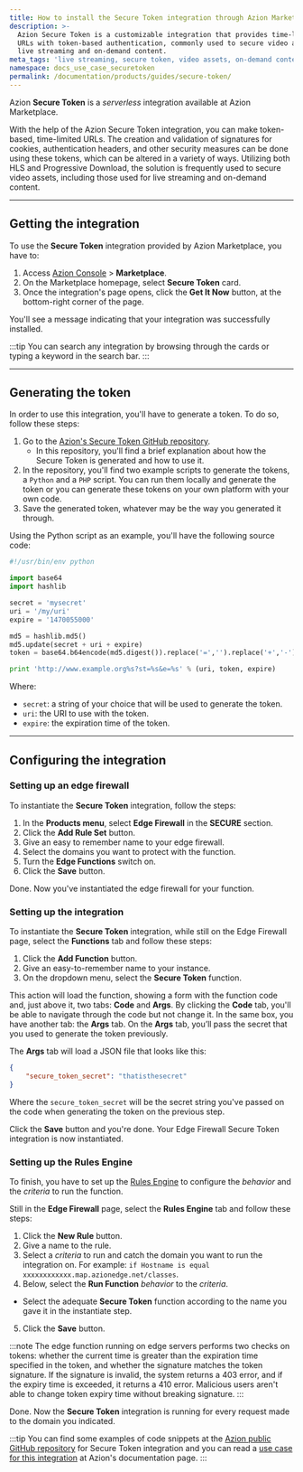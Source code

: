 ```yaml
---
title: How to install the Secure Token integration through Azion Marketplace
description: >-
  Azion Secure Token is a customizable integration that provides time-limited
  URLs with token-based authentication, commonly used to secure video assets for
  live streaming and on-demand content.
meta_tags: 'live streaming, secure token, video assets, on-demand content'
namespace: docs_use_case_securetoken
permalink: /documentation/products/guides/secure-token/
---
```


Azion **Secure Token** is a *serverless* integration available at Azion Marketplace.

With the help of the Azion Secure Token integration, you can make token-based, time-limited URLs. The creation and validation of signatures for cookies, authentication headers, and other security measures can be done using these tokens, which can be altered in a variety of ways. Utilizing both HLS and Progressive Download, the solution is frequently used to secure video assets, including those used for live streaming and on-demand content.

---

## Getting the integration

To use the **Secure Token** integration provided by Azion Marketplace, you have to:

1. Access [Azion Console](/en/documentation/products/guides/how-to-access-rtm/) > **Marketplace**.
2. On the Marketplace homepage, select **Secure Token** card.
3. Once the integration's page opens, click the **Get It Now** button, at the bottom-right corner of the page.

You'll see a message indicating that your integration was successfully installed.

:::tip
You can search any integration by browsing through the cards or typing a keyword in the search bar.
:::

---

## Generating the token

In order to use this integration, you'll have to generate a token. To do so, follow these steps:

1. Go to the [Azion's Secure Token GitHub repository](https://github.com/aziontech/azion_secure_token).
    - In this repository, you'll find a brief explanation about how the Secure Token is generated and how to use it.
2. In the repository, you'll find two example scripts to generate the tokens, a `Python` and a `PHP` script. You can run them locally and generate the token or you can generate these tokens on your own platform with your own code.
3. Save the generated token, whatever may be the way you generated it through.

Using the Python script as an example, you'll have the following source code:

```python
#!/usr/bin/env python

import base64
import hashlib

secret = 'mysecret'
uri = '/my/uri'
expire = '1470055000'

md5 = hashlib.md5()
md5.update(secret + uri + expire)
token = base64.b64encode(md5.digest()).replace('=','').replace('+','-').replace('/','_')

print 'http://www.example.org%s?st=%s&e=%s' % (uri, token, expire)
```

Where:
- `secret`: a string of your choice that will be used to generate the token.
- `uri`: the URI to use with the token.
- `expire`: the expiration time of the token.

---

## Configuring the integration

### Setting up an edge firewall

To instantiate the **Secure Token** integration, follow the steps:

1. In the **Products menu**, select **Edge Firewall** in the **SECURE** section.
2. Click the **Add Rule Set** button.
3. Give an easy to remember name to your edge firewall.
4. Select the domains you want to protect with the function.
5. Turn the **Edge Functions** switch on.
6. Click the **Save** button.

Done. Now you've instantiated the edge firewall for your function.

### Setting up the integration

To instantiate the **Secure Token** integration, while still on the Edge Firewall page, select the **Functions** tab and follow these steps:

1. Click the **Add Function** button.
2. Give an easy-to-remember name to your instance.
3. On the dropdown menu, select the **Secure Token** function.

This action will load the function, showing a form with the function code and, just above it, two tabs: **Code** and **Args**. By clicking the **Code** tab, you'll be able to navigate through the code but not change it. In the same box, you have another tab: the **Args** tab. On the **Args** tab, you’ll pass the secret that you used to generate the token previously.

The **Args** tab will load a JSON file that looks like this:

```json
{
    "secure_token_secret": "thatisthesecret"
}
```

Where the `secure_token_secret` will be the secret string you've passed on the code when generating the token on the previous step.

Click the **Save** button and you're done. Your Edge Firewall Secure Token integration is now instantiated.

### Setting up the Rules Engine

To finish, you have to set up the [Rules Engine](/en/documentation/products/secure/edge-firewall/rules-engine/) to configure the *behavior* and the *criteria* to run the function.

Still in the **Edge Firewall** page, select the **Rules Engine** tab and follow these steps:

1. Click the **New Rule** button.
2. Give a name to the rule.
3. Select a *criteria* to run and catch the domain you want to run the integration on. For example: `if Hostname is equal xxxxxxxxxxxx.map.azionedge.net/classes`.
4. Below, select the **Run Function** *behavior* to the *criteria*.
  - Select the adequate **Secure Token** function according to the name you gave it in the instantiate step.
5. Click the **Save** button.

:::note
The edge function running on edge servers performs two checks on tokens: whether the current time is greater than the expiration time specified in the token, and whether the signature matches the token signature. If the signature is invalid, the system returns a 403 error, and if the expiry time is exceeded, it returns a 410 error. Malicious users aren't able to change token expiry time without breaking signature.
:::

Done. Now the **Secure Token** integration is running for every request made to the domain you indicated.

:::tip
You can find some examples of code snippets at the [Azion public GitHub repository](https://github.com/aziontech/azion_secure_token) for Secure Token integration and you can read a [use case for this integration](/en/documentation/products/guides/secure-token-marketplace/) at Azion's documentation page.
:::


